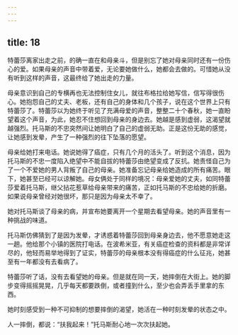 ```yaml
---
---
---
```

title: 18
---




特蕾莎离家出走之前，的确一直在和母亲斗，但是别忘了她对母亲同时还有一份伤心的爱。如果母亲的声音中带着爱，无论要她做什么，她都会去做的。可惜她从没有听到这样的声音，这最终给了她出走的力量。

母亲意识到自己的专横再也无法控制住女儿，就往布格拉给她写信，信写得很伤心。她抱怨自己的丈夫、老板，还有自己的身体和几个孩子，说在这个世界上只有特蕾莎了。特蕾莎以为她终于听见了充满母爱的声音，整整二十个春秋，她一直盼望着这个声音，为此，她忍不住想回到母亲的身边去。她越是感到虚弱，这渴望就越强烈。托马斯的不忠突然间让她明白了自己的虚弱无助。正是这份无助的感觉，让她感到发晕，产生了一种强烈的往下坠落的愿望。

母亲给她打来电话。她说她得了癌症，只有几个月的活头了。听到这个消息，因为托马斯的不忠一度陷入绝望中不能自拔的特蕾莎由绝望变成了反抗。她责怪自己为了一个不爱她的男人背叛了自己的母亲。她准备忘记母亲给她造成的所有痛苦。眼下，她甚至已经可以谅解她。母女俩处于同样的境况：母亲爱她的丈夫，如同特蕾莎爱着托马斯，继父拈花惹草给母亲带来的痛苦，正如托马斯的不忠给她的折磨。如果说母亲曾经对她很坏，那只是因为母亲太不幸了。

她对托马斯谈了母亲的病，并宣布她要离开一个星期去看望母亲。她的声音里有一种挑战的味道。

托马斯仿佛猜到了是因为发晕，才诱惑着特蕾莎回到母亲身边去，他不愿意她走这一趟。他给那个小镇的医院打电话。在波希米亚，有关癌症检查的资料都是非常详尽的，他轻而易举地得到了证实，特蕾莎的母亲根本没有得癌症的什么征兆，她甚至有一年都没有去看病了。

特蕾莎听了话，没有去看望她的母亲。但是就在同一天，她摔倒在大街上。她的脚步变得摇摇晃晃，几乎每天都要跌倒，或者撞到什么，至少也会弄丢手里拿的东西。

她时刻感受到一种不可抑制的想要摔倒的渴望，她活在一种时刻发晕的状态之中。

人一摔倒，都说：“扶我起来！”托马斯耐心地一次次扶起她。